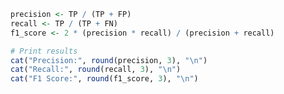```r
precision <- TP / (TP + FP)
recall <- TP / (TP + FN)
f1_score <- 2 * (precision * recall) / (precision + recall)

# Print results
cat("Precision:", round(precision, 3), "\n")
cat("Recall:", round(recall, 3), "\n")
cat("F1 Score:", round(f1_score, 3), "\n")
```